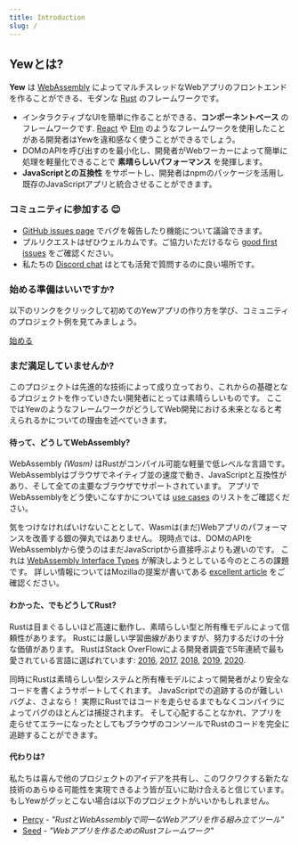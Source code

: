 ```yaml
---
title: Introduction
slug: /
---
```


## Yewとは?

**Yew** は [WebAssembly](https://webassembly.org/) によってマルチスレッドなWebアプリのフロントエンドを作ることができる、モダンな [Rust](https://www.rust-lang.org/) のフレームワークです。

* インタラクティブなUIを簡単に作ることができる、**コンポーネントベース** のフレームワークです. [React](https://reactjs.org/) や [Elm](https://elm-lang.org/) のようなフレームワークを使用したことがある開発者はYewを違和感なく使うことができるでしょう。
* DOMのAPIを呼び出すのを最小化し、開発者がWebワーカーによって簡単に処理を軽量化できることで **素晴らしいパフォーマンス** を発揮します。
* **JavaScriptとの互換性** をサポートし、開発者はnpmのパッケージを活用し既存のJavaScriptアプリと統合させることができます。

### コミュニティに参加する 😊

* [GitHub issues page](https://github.com/yewstack/yew/issues) でバグを報告したり機能について議論できます。
* プルリクエストはぜひウェルカムです。ご協力いただけるなら [good first issues](https://github.com/yewstack/yew/issues?q=is%3Aopen+is%3Aissue+label%3A%22good+first+issue%22) をご確認ください。
* 私たちの [Discord chat](https://discord.gg/VQck8X4) はとても活発で質問するのに良い場所です。

### 始める準備はいいですか?

以下のリンクをクリックして初めてのYewアプリの作り方を学び、コミュニティのプロジェクト例を見てみましょう。

[始める](getting-started/project-setup.mdx)

### まだ満足していませんか?

このプロジェクトは先進的な技術によって成り立っており、これからの基礎となるプロジェクトを作っていきたい開発者にとっては素晴らしいものです。
ここではYewのようなフレームワークがどうしてWeb開発における未来となると考えられるかについての理由を述べていきます。

#### 待って、どうしてWebAssembly?

WebAssembly _\(Wasm\)_ はRustがコンパイル可能な軽量で低レベルな言語です。
WebAssemblyはブラウザでネイティブ並の速度で動き、JavaScriptと互換性があり、そして全ての主要なブラウザでサポートされています。
アプリでWebAssemblyをどう使いこなすかについては [use cases](https://webassembly.org/docs/use-cases/) のリストをご確認ください。

気をつけなければいけないこととして、Wasmは\(まだ\)Webアプリのパフォーマンスを改善する銀の弾丸ではありません。
現時点では、DOMのAPIをWebAssemblyから使うのはまだJavaScriptから直接呼ぶよりも遅いのです。
これは [WebAssembly Interface Types](https://github.com/WebAssembly/interface-types/blob/master/proposals/interface-types/Explainer.md) が解決しようとしている今のところの課題です。
詳しい情報についてはMozillaの提案が書いてある [excellent article](https://hacks.mozilla.org/2019/08/webassembly-interface-types/)
をご確認ください。

#### わかった、でもどうしてRust?

Rustは目まぐるしいほど高速に動作し、素晴らしい型と所有権モデルによって信頼性があります。
Rustには厳しい学習曲線がありますが、努力するだけの十分な価値があります。
RustはStack OverFlowによる開発者調査で5年連続で最も愛されている言語に選ばれています:
[2016](https://insights.stackoverflow.com/survey/2016#technology-most-loved-dreaded-and-wanted), 
[2017](https://insights.stackoverflow.com/survey/2017#most-loved-dreaded-and-wanted), 
[2018](https://insights.stackoverflow.com/survey/2018#technology-_-most-loved-dreaded-and-wanted-languages), 
[2019](https://insights.stackoverflow.com/survey/2019#technology-_-most-loved-dreaded-and-wanted-languages), 
[2020](https://insights.stackoverflow.com/survey/2020#most-loved-dreaded-and-wanted).

同時にRustは素晴らしい型システムと所有権モデルによって開発者がより安全なコードを書くようサポートしてくれます。
JavaScriptでの追跡するのが難しいバグよ、さよなら！
実際にRustではコードを走らせるまでもなくコンパイラによってバグのほとんどは捕捉されます。
そして心配することなかれ、アプリを走らせてエラーになったとしてもブラウザのコンソールでRustのコードを完全に追跡することができます。

#### 代わりは?

私たちは喜んで他のプロジェクトのアイデアを共有し、このワクワクする新たな技術のあらゆる可能性を実現できるよう皆が互いに助け合えると信じています。
もしYewがグッとこない場合は以下のプロジェクトがいいかもしれません。

* [Percy](https://github.com/chinedufn/percy) - _"RustとWebAssemblyで同一なWebアプリを作る組み立てツール"_
* [Seed](https://github.com/seed-rs/seed) - _"Webアプリを作るためのRustフレームワーク"_
